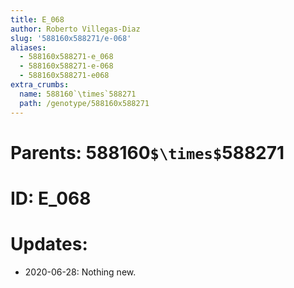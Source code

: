 ```yaml
---
title: E_068
author: Roberto Villegas-Diaz
slug: '588160x588271/e-068'
aliases:
  - 588160x588271-e_068
  - 588160x588271-e-068
  - 588160x588271-e068
extra_crumbs:
  name: 588160`\times`588271
  path: /genotype/588160x588271
---
```


# **Parents**: 588160`$\times$`588271
# **ID**: E_068
# **Updates**: 
 - 2020-06-28: Nothing new.
